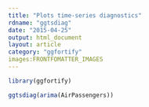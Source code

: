 ```yaml
---
title: "Plots time-series diagnostics"
rdname: "ggtsdiag"
date: "2015-04-25"
output: html_document
layout: article
category: "ggfortify"
images:FRONTFOMATTER_IMAGES
---
```


```r
library(ggfortify)
```

```r
ggtsdiag(arima(AirPassengers))



```